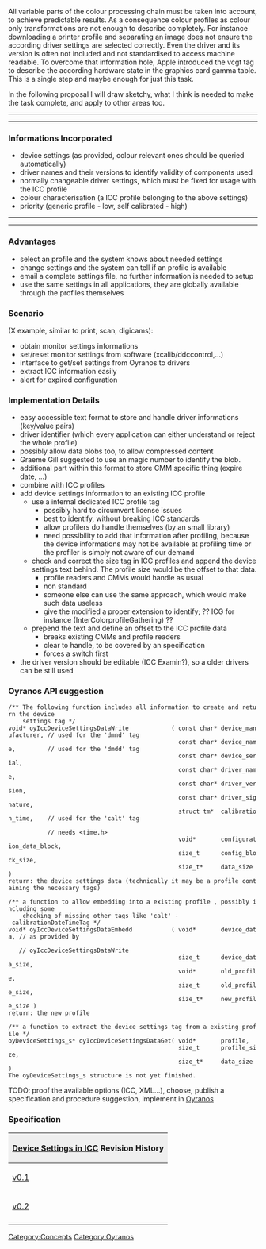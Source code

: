 All variable parts of the colour processing chain must be taken into account, to achieve predictable results. As a consequence colour profiles as colour only transformations are not enough to describe completely. For instance downloading a printer profile and separating an image does not ensure the according driver settings are selected correctly. Even the driver and its version is often not included and not standardised to access machine readable. To overcome that information hole, Apple introduced the vcgt tag to describe the according hardware state in the graphics card gamma table. This is a single step and maybe enough for just this task.

In the following proposal I will draw sketchy, what I think is needed to make the task complete, and apply to other areas too.


----

----
=== Informations Incorporated ===
* device settings (as provided, colour relevant ones should be queried automatically)
* driver names and their versions to identify validity of components used
* normally changeable driver settings, which must be fixed for usage with the ICC profile
* colour characterisation (a ICC profile belonging to the above settings)
* priority (generic profile - low, self calibrated - high)

----

----

=== Advantages ===
* select an profile and the system knows about needed settings
* change settings and the system can tell if an profile is available
* email a complete settings file, no further information is needed to setup
* use the same settings in all applications, they are globally available through the profiles themselves

=== Scenario ===
(X example, similar to print, scan, digicams):
* obtain monitor settings informations
* set/reset monitor settings from software (xcalib/ddccontrol,...)
* interface to get/set settings from Oyranos to drivers
* extract ICC information easily
* alert for expired configuration

=== Implementation Details ===
* easy accessible text format to store and handle driver informations (key/value pairs)
* driver identifier (which every application can either understand or reject the whole profile)
* possibly allow data blobs too, to allow compressed content
* Graeme Gill suggested to use an magic number to identify the blob.
* additional part within this format to store CMM specific thing (expire date, ...)
* combine with ICC profiles
* add device settings information to an existing ICC profile
** use a internal dedicated ICC profile tag
*** possibly hard to circumvent license issues
*** best to identify, without breaking ICC standards
*** allow profilers do handle  themselves (by an small library)
*** need possibility to add that information after profiling, because the device informations may not be available at profiling time or the profiler is simply not aware of our demand
** check and correct the size tag in ICC profiles and append the device settings text behind. The profile size would be the offset to that data.
*** profile readers and CMMs would handle as usual
*** non standard
*** someone else can use the same approach, which would make such data useless
*** give the modified a proper extension to identify; ?? ICG for instance (InterColorprofileGathering) ??
** prepend the text and define an offset to the ICC profile data
*** breaks existing CMMs and profile readers
*** clear to handle, to be covered by an specification
*** forces a switch first
* the driver version should be editable (ICC Examin?), so a older drivers can be still used

=== Oyranos API suggestion ===
 /** The following function includes all information to create and return the device 
     settings tag */
 void* oyIccDeviceSettingsDataWrite            ( const char* device_manufacturer, // used for the 'dmnd' tag
                                                 const char* device_name,         // used for the 'dmdd' tag
                                                 const char* device_serial,
                                                 const char* driver_name,
                                                 const char* driver_version,
                                                 const char* driver_signature,
                                                 struct tm*  calibration_time,    // used for the 'calt' tag
                                                                                  // needs <time.h>
                                                 void*       configuration_data_block,
                                                 size_t      config_block_size,
                                                 size_t*     data_size )
 return: the device settings data (technically it may be a profile containing the necessary tags)

 /** a function to allow embedding into a existing profile , possibly including some 
     checking of missing other tags like 'calt' - calibrationDateTimeTag */
 void* oyIccDeviceSettingsDataEmbedd           ( void*       device_data, // as provided by
                                                                          // oyIccDeviceSettingsDataWrite
                                                 size_t      device_data_size,
                                                 void*       old_profile,
                                                 size_t      old_profile_size,
                                                 size_t*     new_profile_size )
 return: the new profile

 /** a function to extract the device settings tag from a existing profile */
 oyDeviceSettings_s* oyIccDeviceSettingsDataGet( void*       profile,
                                                 size_t      profile_size,
                                                 size_t*     data_size )
 The oyDeviceSettings_s structure is not yet finished.

TODO: proof the available options (ICC, XML...), choose, publish a specification and procedure suggestion, implement in [[Oyranos]]

=== Specification ===
{| style="width:100%;text-align:left"
|+
! style="background:#efefef;text-align:left" colspan="4" | [[Device_Settings|Device Settings in ICC]] Revision History
|-
| [[Device_Settings in ICC 0.1|v0.1]]
| 2006-08-28 - 09-04 
| Kai-Uwe Behrmann &copy; 2006
|
|-
| [[Device Settings in ICC 0.1|v0.2]]
| 2006-09-06 
| Kai-Uwe Behrmann &copy; 2006
| Thanks for suggestions and revisions to Graeme Gill, Hal V. Engel, Robert L Krawitz and Gerhard Fuernkranz.
|-
|}


[[Category:Concepts]]
[[Category:Oyranos]]